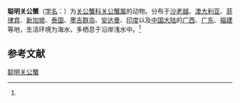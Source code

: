 {{Speciesbox
| name = 聪明关公蟹
| status = 
| status_system = 
| image = 
| genus = Dorippe
| species = astuta
| authority = (Fabricius, 1793)<ref name='id11463'>{{cite web| url =http://www.bioinfo.cn/db05/BjdwSpecies.php?action=view&id=11463| title =聪明关公蟹| work =《中国动物物种编目数据库》| publisher =中国科学院微生物研究所| author =中国科学院动物研究所| accessdate =2009-04-28| deadurl =yes| archiveurl =https://web.archive.org/web/20160305082133/http://www.bioinfo.cn/db05/BjdwSpecies.php?action=view&id=11463| archivedate =2016-03-05}}</ref>
}}

'''聪明关公蟹'''（[[学名|学名]]：{{lang|la|''Dorippe astuta''}}）为[[关公蟹科|关公蟹科]][[关公蟹属|关公蟹属]]的动物。分布于[[沙老越|沙老越]]、[[澳大利亚|澳大利亚]]、[[菲律宾|菲律宾]]、[[新加坡|新加坡]]、[[泰国|泰国]]、[[墨吉群岛|墨吉群岛]]、[[安达曼|安达曼]]、[[印度|印度]]以及[[中国大陆|中国大陆]]的[[广西|广西]]、[[广东|广东]]、[[福建|福建]]等地，生活环境为海水，多栖息于沿岸浅水中。<ref name='id11463'/>

== 参考文献 ==
{{reflist}}

{{Wikispecies|Dorippe astuta}}

[[Category:关公蟹属|聪明关公蟹]]


{{螃蟹小作品}}